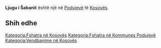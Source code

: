 {{Fshat në 
 | Emri                = Ljugu i Šabanit
 | EmriAlt                = 
 | NAME_SHORT_FORM=      
 | NAME_GENERIC=      Ljugu
 | NAME_SORT_NAME_RO=      LJUGUISABANIT
 | FULL_NAME_RO = Ljugu i Šabanit
 | FULL_NAME_ND_RO=Ljugu i Sabanit
 | SORT_NAME_RG=SABANIT LJUGUI
 | FULL_NAME_RG=Šabanit, Ljugu i
 | FULL_NAME_ND_RG=Sabanit, Ljugu i
 | SRP_NAME_SHORT_FORM=      
 | SRP_NAME_GENERIC=      
 | SRP_NAME_SORT_NAME_RO=      
 | SRP_FULL_NAME_RO = 
 | SRP_FULL_NAME_ND_RO=
 | SRP_SORT_NAME_RG=
 | SRP_FULL_NAME_RG=
 | SRP_FULL_NAME_ND_RG=
 | Emri (Rasa dhanore) = 
 | Figura              = 
 | Shteti              = Kosovo
 | Komuna              = Podujevë
 | Kodi postar         = 
 | Sipërfaqja          = 

 | Popullsia           = 

 | Regj. i popullsisë  = 
 | Dend. e popullsisë  = 
 | Faqja zyrtare       = 
 <!--- Koordinatat ----> 
 | Gjerësia            = 42.785507
 | Gjatësia            = 21.151318
 | Lartësia            = 
}}
'''Ljugu i Šabanit''' është një [[]] në [[Podujevë]] të [[Kosovës]].

<!-- == Gjeografia == -->
<!-- == Historia == -->
<!-- == Demografia == -->
== Shih edhe ==
{{Komuna Podujevë}}
{{Kosovo-Administrata-Cung}}

[[Kategoria:Fshatra në Kosovës]]
[[Kategoria:Fshatra në Kommunes Podujevë]]
[[Kategoria:Vendbanime në Kosovës]]